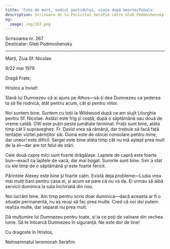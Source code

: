 ```yaml
---
title: 'Fata de mort, sediul partidului, viața după moarte/Puhalo'
description: Scrisoare de la Fericitul Serafim către Gleb Podmoshensky.
og:
  image: /og/267.png
---
```


<div style={{textAlign:'right', fontFamily:'monospace'}}>Scrisoarea nr. 267</div>
<div style={{textAlign:'left', fontFamily:'monospace'}}>Destinatar: Gleb Podmoshensky</div>

---

Marți, Ziua Sf. Nicolae

9/22 mai 1979

Dragă Frate,

Hristos a înviat!

Slavă lui Dumnezeu că ai ajuns pe Athos—să-ți dea Dumnezeu ca șederea ta să fie rodnică, atât pentru acum, cât și pentru viitor.

Noi suntem bine. Suntem cu toții la Wildwood după ce am slujit Liturghia pentru Sf. Nicolae. Astăzi este frig și ceață, după o săptămână sau două de vreme caldă. OW este puțin peste jumătate terminat. Frații sunt bine, atâta timp cât îi supraveghez. Fr. David vrea să rămână, dar trebuie să facă față tentației vizitei părinților săi. Guma este de obicei consolare pentru mine, dar uneori este dificil. Sergei este bine atâta timp cât nu mă aștept prea mult de la el—dar are tot felul de stări.

Cele două capre mici sunt foarte drăgălașe. Laptele de capră este foarte bun—exact ca laptele de vacă, dar mai bogat. Surorile sunt bine. Svir a stat cu ele timp de o săptămână și este foarte fericit.

Părintele Alexey este bine și foarte calm. Există deja probleme—Liuba vrea mai mulți bani pentru casa ei, și acum se pare că nu va da. Ei urmau să aibă servicii duminica la sala închiriată din nou.

Noi lucrăm bine. Am timp pentru scris doar duminica—dacă aceasta ar fi o situație permanentă, nu aș reuși să fac prea multe. Cred că noi doi putem realiza multe, dar separat nu prea mult.

Dă mulțumire lui Dumnezeu pentru toate, și ia ce poți de valoare din vechea lume. Să te întoarcă Dumnezeu în siguranță. Ne este dor de tine!

Cu dragoste în Hristos,

Neînsemnatul Ieromonah Serafim